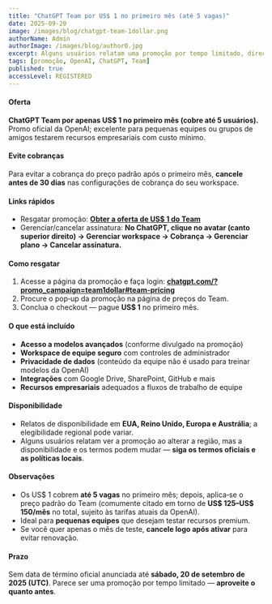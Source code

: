 ```yaml
---
title: "ChatGPT Team por US$ 1 no primeiro mês (até 5 vagas)"
date: 2025-09-20
image: /images/blog/chatgpt-team-1dollar.png
authorName: Admin
authorImage: /images/blog/author0.jpg
excerpt: Alguns usuários relatam uma promoção por tempo limitado, direcionada por conta, oferecendo ChatGPT Team por US$ 1 no primeiro mês (até 5 vagas). Veja como verificar elegibilidade, resgatar se aparecer e evitar cobranças de renovação. Atualizado em sábado, 20 de setembro de 2025 (UTC).
tags: [promoção, OpenAI, ChatGPT, Team]
published: true
accessLevel: REGISTERED
---
```


#### Oferta

**ChatGPT Team por apenas US$ 1 no primeiro mês (cobre até 5 usuários).** Promo oficial da OpenAI; excelente para pequenas equipes ou grupos de amigos testarem recursos empresariais com custo mínimo.

#### Evite cobranças

Para evitar a cobrança do preço padrão após o primeiro mês, **cancele antes de 30 dias** nas configurações de cobrança do seu workspace.

#### Links rápidos

- Resgatar promoção: **[Obter a oferta de US$ 1 do Team](https://chatgpt.com/?promo_campaign=team1dollar#team-pricing)**
- Gerenciar/cancelar assinatura: **No ChatGPT, clique no avatar (canto superior direito) → Gerenciar workspace → Cobrança → Gerenciar plano → Cancelar assinatura.**

#### Como resgatar

1. Acesse a página da promoção e faça login: **[chatgpt.com/?promo_campaign=team1dollar#team-pricing](https://chatgpt.com/?promo_campaign=team1dollar#team-pricing)**
2. Procure o pop‑up da promoção na página de preços do Team.
3. Conclua o checkout — pague **US$ 1** no primeiro mês.

#### O que está incluído

- **Acesso a modelos avançados** (conforme divulgado na promoção)
- **Workspace de equipe seguro** com controles de administrador
-	**Privacidade de dados** (conteúdo da equipe não é usado para treinar modelos da OpenAI)
- **Integrações** com Google Drive, SharePoint, GitHub e mais
- **Recursos empresariais** adequados a fluxos de trabalho de equipe

#### Disponibilidade

- Relatos de disponibilidade em **EUA, Reino Unido, Europa e Austrália**; a elegibilidade regional pode variar.
- Alguns usuários relatam ver a promoção ao alterar a região, mas a disponibilidade e os termos podem mudar — **siga os termos oficiais e as políticas locais**.

#### Observações

- Os US$ 1 cobrem **até 5 vagas** no primeiro mês; depois, aplica‑se o preço padrão do Team (comumente citado em torno de **US$ 125–US$ 150/mês** no total, sujeito às tarifas atuais da OpenAI).
- Ideal para **pequenas equipes** que desejam testar recursos premium.
- Se você quer apenas o mês de teste, **cancele logo após ativar** para evitar renovação.

#### Prazo

Sem data de término oficial anunciada até **sábado, 20 de setembro de 2025 (UTC)**. Parece ser uma promoção por tempo limitado — **aproveite o quanto antes**.


